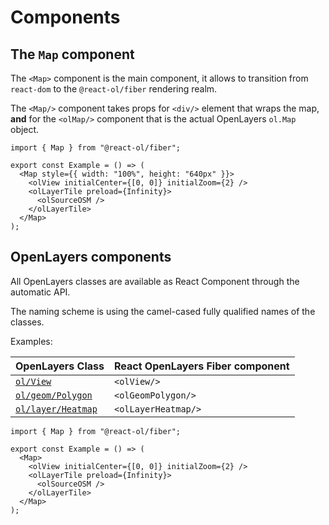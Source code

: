 # Components

## The `Map` component

The `<Map>` component is the main component, it allows to transition from `react-dom` to the `@react-ol/fiber` rendering realm.

The `<Map/>` component takes props for `<div/>` element that wraps the map, **and** for the `<olMap/>` component that is the actual OpenLayers `ol.Map` object.

```tsx
import { Map } from "@react-ol/fiber";

export const Example = () => (
  <Map style={{ width: "100%", height: "640px" }}>
    <olView initialCenter={[0, 0]} initialZoom={2} />
    <olLayerTile preload={Infinity}>
      <olSourceOSM />
    </olLayerTile>
  </Map>
);
```

## OpenLayers components

All OpenLayers classes are available as React Component through the automatic API.

The naming scheme is using the camel-cased fully qualified names of the classes.

Examples:

| OpenLayers Class                                                                                   | React OpenLayers Fiber component |
| -------------------------------------------------------------------------------------------------- | -------------------------------- |
| [`ol/View`](https://openlayers.org/en/latest/apidoc/module-ol_View-View.html)                      | `<olView/>`                      |
| [`ol/geom/Polygon`](https://openlayers.org/en/latest/apidoc/module-ol_geom_Polygon-Polygon.html)   | `<olGeomPolygon/>`               |
| [`ol/layer/Heatmap`](https://openlayers.org/en/latest/apidoc/module-ol_layer_Heatmap-Heatmap.html) | `<olLayerHeatmap/>`              |

```tsx
import { Map } from "@react-ol/fiber";

export const Example = () => (
  <Map>
    <olView initialCenter={[0, 0]} initialZoom={2} />
    <olLayerTile preload={Infinity}>
      <olSourceOSM />
    </olLayerTile>
  </Map>
);
```
